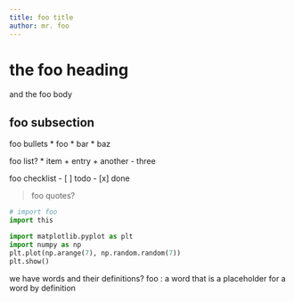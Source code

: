 ```yaml
---
title: foo title
author: mr. foo
---
```


# the foo heading

and the foo body

## foo subsection

foo bullets
* foo
* bar
* baz

foo list?
* item
	+ entry
	+ another
		- three

foo checklist
- [ ] todo
- [x] done

> foo quotes?

```python
# import foo
import this
```

```python
import matplotlib.pyplot as plt
import numpy as np
plt.plot(np.arange(7), np.random.random(7))
plt.show()
```

we have words and their definitions?
foo
: a word that is a placeholder for a word by definition
